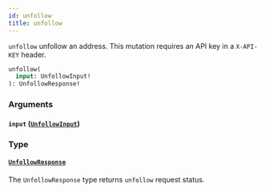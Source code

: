 ```yaml
---
id: unfollow
title: unfollow
---
```



`unfollow` unfollow an address. This mutation requires an API key in a `X-API-KEY` header.

```graphql
unfollow(
  input: UnfollowInput!
): UnfollowResponse!
```


### Arguments

#### `input` ([`UnfollowInput`](/reference/inputs/unfollow-input))




### Type

#### [`UnfollowResponse`](/reference/objects/unfollow-response) 

The `UnfollowResponse` type returns `unfollow` request status.




